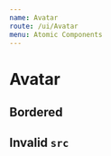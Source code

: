 ```yaml
---
name: Avatar
route: /ui/Avatar
menu: Atomic Components
---
```



# Avatar

<Playground>
  <Avatar
    alt="hasparus"
    title="hasparus"
    src="http://zagrajmy.net/api/u/avatar/hasparus"
  />
</Playground>

## Bordered

<Playground>
  <Box sx={{ bg: "gray.5", display: "inline-flex", p: 2 }}>
    <Avatar
      title="hasparus"
      src="http://zagrajmy.net/api/u/avatar/hasparus"
      bordered
    />
  </Box>
</Playground>

## Invalid `src`

<Playground>
  <Avatar src="http://this-website.does-not-exist/image.png" placeholder="RG" />
  <Avatar src="http://this-website.does-not-exist/image.png" alt="hasparus" />
</Playground>
